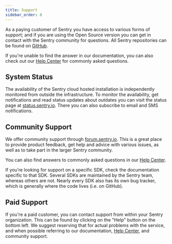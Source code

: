 ```yaml
---
title: Support
sidebar_order: 8
---
```


As a paying customer of Sentry you have access to various forms of support; and if you are using the Open Source version you can get in contact with the Sentry community for questions. All Sentry repositories can be found on [GitHub](https://github.com/getsentry).

If you're unable to find the answer in our documentation, you can also check out our [Help Center](https://help.sentry.io/hc/en-us) for commonly asked questions.

## System Status

The availability of the Sentry cloud hosted installation is independently monitored from outside the infrastructure. To monitor the availability, get notifications and read status updates about outdates you can visit the status page at [status.sentry.io](https://status.sentry.io/). There you can also subscribe to email and SMS notifications.

## Community Support

We offer community support through [forum.sentry.io](https://forum.sentry.io/). This is a great place to provide product feedback, get help and advice with various issues, as well as to take part in the larger Sentry community.

You can also find answers to commonly asked questions in our [Help Center](https://help.sentry.io/hc/en-us).

If you’re looking for support on a specific SDK, check the documentation specific to that SDK. Several SDKs are maintained by the Sentry team, whereas others are not. Nearly every SDK also has its own bug tracker, which is generally where the code lives (i.e. on GitHub).

## Paid Support

If you're a paid customer, you can contact support from within your Sentry organization. This can be found by clicking on the "Help" button on the bottom left. We suggest reserving that for actual problems with the service, and when possible referring to our documentation, [Help Center](https://help.sentry.io/hc/en-us), and community support.
